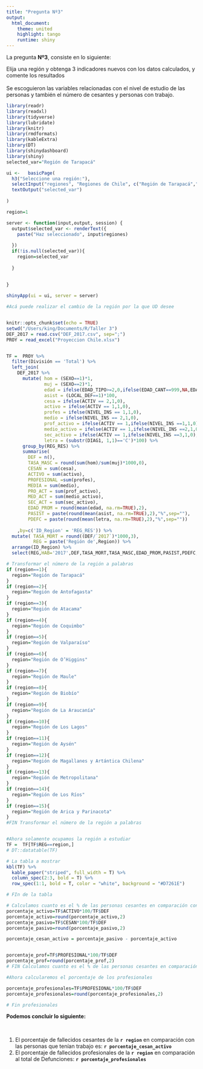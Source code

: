 ```yaml
---
title: "Pregunta Nº3"
output:
  html_document:
    theme: united
    highlight: tango
    runtime: shiny
---
```


La pregunta **Nº3**, consiste en lo siguiente:

Elija una región y obtenga 3 indicadores nuevos con los
datos calculados, y comente los resultados
\
\
Se escoguieron las variables relacionadas con el nivel de estudio de las personas y también el número de cesantes y personas con trabajo.


```r
library(readr)
library(readxl)
library(tidyverse)
library(lubridate)
library(knitr)
library(rmdformats)
library(kableExtra)
library(DT)
library(shinydashboard)
library(shiny)
selected_var="Región de Tarapacá"


```
```r


ui <-   basicPage(
  h3("Seleccione una región:"),
  selectInput("regiones", "Regiones de Chile", c("Región de Tarapacá","Región de Antofagasta","Región de Atacama","Región de Coquimbo","Región de Valparaíso","Región de O’Higgins","Región de Maule","Región de Biobío","Región de La Araucanía","Región de Los Lagos","Región de Aysén","Región de Magallanes y Artántica Chilena","Región de Metropolitana","Región de Los Ríos","Región de Arica y Parinacota")),
  textOutput("selected_var")
  
)

region=1

server <- function(input,output, session) {
  output$selected_var <- renderText({
    paste("Haz seleccionado", input$regiones)
  
  })
  if(!is.null(selected_var)){
    region=selected_var
    
  }
  
  
}

shinyApp(ui = ui, server = server)
```





```r

#Acá puede realizar el cambio de la región por la que UD desee


knitr::opts_chunk$set(echo = TRUE)
setwd("/Users/king/Documents/R/Taller 3")
DEF_2017 = read.csv("DEF_2017.csv", sep=";")
PROY = read_excel("Proyeccion Chile.xlsx")


TF =  PROY %>%
  filter(División == 'Total') %>%   
  left_join(                        
    DEF_2017 %>%
      mutate( hom = (SEXO==1)*1, 
              muj = (SEXO==2)*1, 
              edad = ifelse(EDAD_TIPO>=2,0,ifelse(EDAD_CANT==999,NA,EDAD_CANT)),
              asist = (LOCAL_DEF==1)*100,
              cesa = ifelse(ACTIV == 2,1,0),
              activo = ifelse(ACTIV == 1,1,0),
              profes = ifelse(NIVEL_INS == 1,1,0),
              medio = ifelse(NIVEL_INS == 2,1,0),
              prof_activo = ifelse(ACTIV == 1,ifelse(NIVEL_INS ==1,1,0),0),
              medio_activo = ifelse(ACTIV == 1,ifelse(NIVEL_INS ==2,1,0),0),
              sec_activo = ifelse(ACTIV == 1,ifelse(NIVEL_INS ==3,1,0),0),
              letra = (substr(DIAG1, 1,1)=='C')*100) %>% 
      group_by(REG_RES) %>% 
      summarise(
        DEF = n(),
        TASA_MASC = round(sum(hom)/sum(muj)*1000,0),
        CESAN = sum(cesa),
        ACTIVO = sum(activo),
        PROFESIONAL =sum(profes),
        MEDIA = sum(medio),
        PRO_ACT = sum(prof_activo),
        MED_ACT = sum(medio_activo),
        SEC_ACT = sum(sec_activo),
        EDAD_PROM = round(mean(edad, na.rm=TRUE),2),
        PASIST = paste(round(mean(asist, na.rm=TRUE),2),"%",sep=""),
        PDEFC = paste(round(mean(letra, na.rm=TRUE),2),"%",sep=""))
       
    ,by=c('ID_Region' = 'REG_RES')) %>% 
  mutate( TASA_MORT = round((DEF/`2017`)*1000,3),
          REG = paste('Región de',Region)) %>% 
  arrange(ID_Region) %>% 
  select(REG,HAB='2017',DEF,TASA_MORT,TASA_MASC,EDAD_PROM,PASIST,PDEFC,CESAN,ACTIVO,PROFESIONAL,MEDIA,PRO_ACT,MED_ACT,SEC_ACT) 

# Transformar el número de la región a palabras
if (region==1){
  region="Región de Tarapacá"
}
if (region==2){
  region="Región de Antofagasta"
}
if (region==3){
  region="Región de Atacama"
}
if (region==4){
  region="Región de Coquimbo"
}
if (region==5){
  region="Región de Valparaíso"
}
if (region==6){
  region="Región de O’Higgins"
}
if (region==7){
  region="Región de Maule"
}
if (region==8){
  region="Región de Biobío"
}
if (region==9){
  region="Región de La Araucanía"
}
if (region==10){
  region="Región de Los Lagos"
}
if (region==11){
  region="Región de Aysén"
}
if (region==12){
  region="Región de Magallanes y Artántica Chilena"
}
if (region==13){
  region="Región de Metropolitana"
}
if (region==14){
  region="Región de Los Ríos"
}
if (region==15){
  region="Región de Arica y Parinacota"
}
#FIN Transformar el número de la región a palabras


#Ahora solamente ocupamos la región a estudiar
TF =  TF[TF$REG==region,]
# DT::datatable(TF)

# La tabla a mostrar
kbl(TF) %>%
  kable_paper("striped", full_width = T) %>%
  column_spec(2:3, bold = T) %>%
  row_spec(1:1, bold = T, color = "white", background = "#D7261E")

# FIn de la tabla

# Calculamos cuanto es el % de las personas cesantes en comparación con el total de personas activas al momento de fallecer
porcentaje_activo=TF$ACTIVO*100/TF$DEF
porcentaje_activo=round(porcentaje_activo,2)
porcentaje_pasivo=TF$CESAN*100/TF$DEF
porcentaje_pasivo=round(porcentaje_pasivo,2)

porcentaje_cesan_activo = porcentaje_pasivo - porcentaje_activo


porcentaje_prof=TF$PROFESIONAL*100/TF$DEF
porcentaje_prof=round(porcentaje_prof,2)
# FIN Calculamos cuanto es el % de las personas cesantes en comparación con el total de personas activas al momento de fallecer

#Ahora calcularemos el porcentaje de los profesionales

porcentaje_profesionales=TF$PROFESIONAL*100/TF$DEF
porcentaje_profesionales=round(porcentaje_profesionales,2)

# Fin profesionales
```

**Podemos concluir lo siguiente:**

\

1. El porcentaje de fallecidos cesantes de la **`r region `** en comparación con las personas que tenían trabajo es: **`r porcentaje_cesan_activo`**
2. El porcentaje de fallecidos profesionales de la **`r region `** en comparación al total de Defunciones: **`r porcentaje_profesionales`**